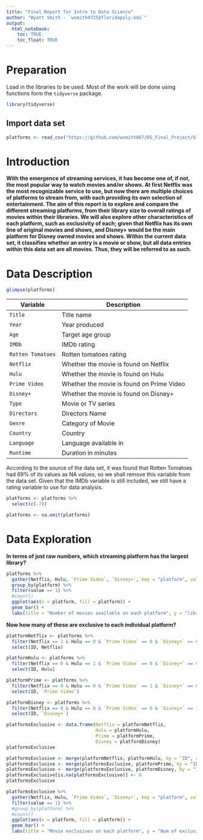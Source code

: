 ```yaml
---
title: "Final Report for Intro to Data Science"
author: "Wyatt Smith - `wsmith4725@floridapoly.edu`"
output: 
  html_notebook:
    toc: TRUE
    toc_float: TRUE
---
```


# Preparation

Load in the libraries to be used.  Most of the work will be done using functions form the `tidyverse` package.
```r
library(tidyverse)
```

## Import data set
```r
platforms <- read_csv("https://github.com/wsmith867/DS_Final_Project/blob/master/data/MoviesOnStreamingPlatforms_updated.csv?raw=true")
```


# Introduction
**With the emergence of streaming services, it has become one of, if not, the most popular way to watch movies and/or shows.  At first Netflix was the most recognizable service to use, but now there are multiple choices of platforms to stream from, with each providing its own selection of entertainment.  The aim of this report is to explore and compare the different streaming platforms, from their library size to overall ratings of movies within their libraries.  We will also explore other characteristics of each platform, such as exclusivity of each; given that Netflix has its own line of original movies and shows, and Disney+ would be the main platform for Disney owned movies and shows.  Within the current data set, it classifies whether an entry is a movie or show, but all data entries within this data set are all movies.  Thus, they will be referred to as such.**


# Data Description

```r
glimpse(platforms)
```

Variable            | Description                               |
--------------------|-------------------------------------------|
`Title`             | Title name                                | 
`Year`              | Year produced                             | 
`Age`               | Target age group                          |
`IMDb`              | IMDb rating                               |
`Rotten Tomatoes`   | Rotten tomatoes rating                    |
`Netflix`           | Whether the movie is found on Netflix     |
`Hulu`              | Whether the movie is found on Hulu        |
`Prime Video`       | Whether the movie is found on Prime Video |
`Disney+`           | Whether the movie is found on Disney+     |
`Type`              | Movie or TV series                        |
`Directors`         | Directors Name                            | 
`Genre`             | Category of Movie                         | 
`Country`           | Country                                   |
`Language`          | Language available in                     |
`Runtime`           | Duration in minutes                       | 

According to the source of the data set, it was found that Rotten Tomatoes had 69% of its values as NA values, so we shall remove this variable from the data set.  Given that the IMDb variable is still included, we still have a rating variable to use for data analysis.

```r
platforms <- platforms %>% 
  select(c(-7))
```

```r
platforms <- na.omit(platforms)
```

# Data Exploration

**In terms of just raw numbers, which streaming platform has the largest library?**
```r
platforms %>% 
  gather(Netflix, Hulu, `Prime Video`, `Disney+`, key = "platform", value = "value", na.rm = T, convert = T) %>% 
  group_by(platform) %>% 
  filter(value == 1) %>% 
  #count()
  ggplot(aes(x = platform, fill = platform)) +
  geom_bar() +
  labs(title = "Number of movies available on each platform", y = "library size")
```


**Now how many of these are exclusive to each individual platform?**
```r
platformNetflix <- platforms %>% 
  filter(Netflix == 1 & Hulu == 0 & `Prime Video` == 0 & `Disney+` == 0) %>% 
  select(ID, Netflix)

platformHulu <- platforms %>% 
  filter(Netflix == 0 & Hulu == 1 & `Prime Video` == 0 & `Disney+` == 0) %>% 
  select(ID, Hulu)

platformPrime <- platforms %>% 
  filter(Netflix == 0 & Hulu == 0 & `Prime Video` == 1 & `Disney+` == 0) %>% 
  select(ID, `Prime Video`)

platformDisney <- platforms %>% 
  filter(Netflix == 0 & Hulu == 0 & `Prime Video` == 0 & `Disney+` == 1) %>% 
  select(ID, `Disney+`)
```

```r
platformsExclusive <- data.frame(Netflix = platformNetflix,
                                 Hulu = platformHulu,
                                 Prime = platformPrime,
                                 Disney = platformDisney)
platformsExclusive
```
```r
platformsExclusive <- merge(platformNetflix, platformHulu, by = "ID", all = T)
platformsExclusive <- merge(platformsExclusive, platformPrime, by = "ID", all = T)
platformsExclusive <- merge(platformsExclusive, platformDisney, by = "ID", all = T)
platformsExclusive[is.na(platformsExclusive)] <- 0
platformsExclusive
```
```r
platformsExclusive %>% 
  gather(Netflix, Hulu, `Prime Video`, `Disney+`, key = "platform", value = "value") %>% 
  filter(value == 1) %>% 
  #group_by(platform) %>% 
  #count()
  ggplot(aes(x = platform, fill = platform)) +
  geom_bar() +
  labs(title = "Movie exclusives on each platform", y = "Num of exclusives", subtitle  = "Exclusive meaning only available on one platform") 
  
```

















